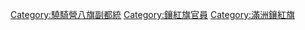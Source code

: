 [[Category:驍騎營八旗副都統|Category:驍騎營八旗副都統]]
[[Category:鑲紅旗官員|Category:鑲紅旗官員]]
[[Category:滿洲鑲紅旗|Category:滿洲鑲紅旗]]
